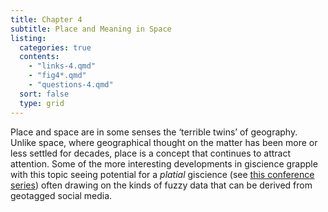 ```yaml
---
title: Chapter 4
subtitle: Place and Meaning in Space
listing:
  categories: true
  contents:
    - "links-4.qmd"
    - "fig4*.qmd"
    - "questions-4.qmd"
  sort: false
  type: grid
---
```


Place and space are in some senses the 'terrible twins' of geography. Unlike space, where geographical thought on the matter has been more or less settled for decades, place is a concept that continues to attract attention. Some of the more interesting developments in giscience grapple with this topic seeing potential for a _platial_ giscience (see [this conference series](https://platialscience.net/)) often drawing on the kinds of fuzzy data that can be derived from geotagged social media. 